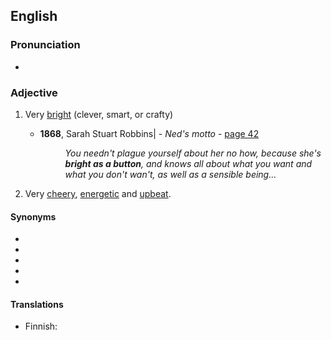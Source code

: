 ==English==

===Pronunciation===
* {{audio|en|En-au-bright as a button.ogg|Audio (AU)}}

===Adjective===
{{en-adj|-}}

# {{lb|en|simile}} Very [[bright]] (clever, smart, or crafty)
#* '''1868''', Sarah Stuart Robbins| - ''Ned's motto'' - [http://books.google.com/books?id=QNoBAAAAQAAJ&q=%22she's+bright+as+a+button%22&dq=%22she's+bright+as+a+button%22&lr=&pgis=1 page 42]
#*: ''You needn't plague yourself about her no how, because she's '''bright as a button''', and knows all about what you want and what you don't wan't, as well as a sensible being...''
# {{lb|en|simile}} Very [[cheery]], [[energetic]] and [[upbeat]].

====Synonyms====
* {{l|en|bright as a new button}}
* {{l|en|bright as a new coin}}
* {{l|en|bright as a new dollar}}
* {{l|en|bright as a new penny}}
* {{l|en|bright as a new pin}}

====Translations====
{{trans-top|intelligent}}
* Finnish: {{t|fi|terävä kuin partaveitsi}}
{{trans-bottom}}